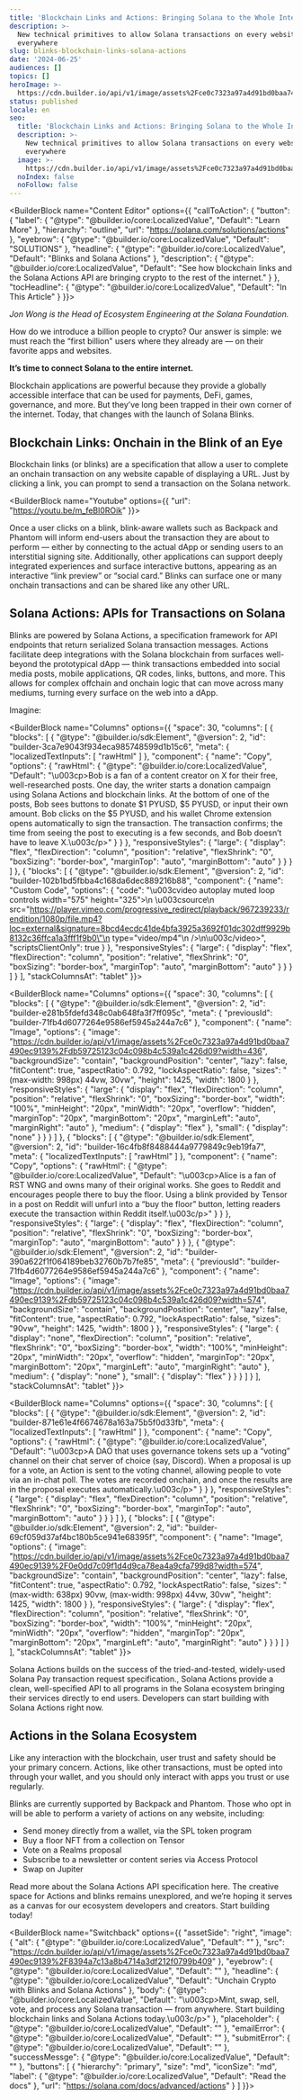 ```yaml
---
title: 'Blockchain Links and Actions: Bringing Solana to the Whole Internet'
description: >-
  New technical primitives to allow Solana transactions on every website,
  everywhere
slug: blinks-blockchain-links-solana-actions
date: '2024-06-25'
audiences: []
topics: []
heroImage: >-
  https://cdn.builder.io/api/v1/image/assets%2Fce0c7323a97a4d91bd0baa7490ec9139%2F830a99b13f9448d59208b648e4122113
status: published
locale: en
seo:
  title: 'Blockchain Links and Actions: Bringing Solana to the Whole Internet'
  description: >-
    New technical primitives to allow Solana transactions on every website,
    everywhere
  image: >-
    https://cdn.builder.io/api/v1/image/assets%2Fce0c7323a97a4d91bd0baa7490ec9139%2F830a99b13f9448d59208b648e4122113
  noIndex: false
  noFollow: false
---
```


<BuilderBlock name="Content Editor" options={{
  "callToAction": {
    "button": {
      "label": {
        "@type": "@builder.io/core:LocalizedValue",
        "Default": "Learn More"
      },
      "hierarchy": "outline",
      "url": "https://solana.com/solutions/actions"
    },
    "eyebrow": {
      "@type": "@builder.io/core:LocalizedValue",
      "Default": "SOLUTIONS"
    },
    "headline": {
      "@type": "@builder.io/core:LocalizedValue",
      "Default": "Blinks and Solana Actions"
    },
    "description": {
      "@type": "@builder.io/core:LocalizedValue",
      "Default": "See how blockchain links and the Solana Actions API are bringing crypto to the rest of the internet."
    }
  },
  "tocHeadline": {
    "@type": "@builder.io/core:LocalizedValue",
    "Default": "In This Article"
  }
}}>

</BuilderBlock>

_Jon Wong is the Head of Ecosystem Engineering at the Solana Foundation._

How do we introduce a billion people to crypto? Our answer is simple: we must reach the “first billion" users where they already are — on their favorite apps and websites.

**It’s time to connect Solana to the entire internet.**

Blockchain applications are powerful because they provide a globally accessible interface that can be used for payments, DeFi, games, governance, and more. But they’ve long been trapped in their own corner of the internet. Today, that changes with the launch of Solana Blinks.

## Blockchain Links: Onchain in the Blink of an Eye

Blockchain links (or blinks) are a specification that allow a user to complete an onchain transaction on any website capable of displaying a URL. Just by clicking a link, you can prompt to send a transaction on the Solana network.

<BuilderBlock name="Youtube" options={{
  "url": "https://youtu.be/m_feBl0ROik"
}}>

</BuilderBlock>

Once a user clicks on a blink, blink-aware wallets such as Backpack and Phantom will inform end-users about the transaction they are about to perform — either by connecting to the actual dApp or sending users to an interstitial signing site. Additionally, other applications can support deeply integrated experiences and surface interactive buttons, appearing as an interactive “link preview” or “social card.” Blinks can surface one or many onchain transactions and can be shared like any other URL.

## Solana Actions: APIs for Transactions on Solana

Blinks are powered by Solana Actions, a specification framework for API endpoints that return serialized Solana transaction messages. Actions facilitate deep integrations with the Solana blockchain from surfaces well-beyond the prototypical dApp — think transactions embedded into social media posts, mobile applications, QR codes, links, buttons, and more. This allows for complex offchain and onchain logic that can move across many mediums, turning every surface on the web into a dApp.

Imagine:

<BuilderBlock name="Columns" options={{
  "space": 30,
  "columns": [
    {
      "blocks": [
        {
          "@type": "@builder.io/sdk:Element",
          "@version": 2,
          "id": "builder-3ca7e9043f934eca985748599d1b15c6",
          "meta": {
            "localizedTextInputs": [
              "rawHtml"
            ]
          },
          "component": {
            "name": "Copy",
            "options": {
              "rawHtml": {
                "@type": "@builder.io/core:LocalizedValue",
                "Default": "\u003cp>Bob is a fan of a content creator on X for their free, well-researched posts. One day, the writer starts a donation campaign using Solana Actions and blockchain links. At the bottom of one of the posts, Bob sees buttons to donate $1 PYUSD, $5 PYUSD, or input their own amount. Bob clicks on the $5 PYUSD, and his wallet Chrome extension opens automatically to sign the transaction. The transaction confirms; the time from seeing the post to executing is a few seconds, and Bob doesn’t have to leave X.\u003c/p>"
              }
            }
          },
          "responsiveStyles": {
            "large": {
              "display": "flex",
              "flexDirection": "column",
              "position": "relative",
              "flexShrink": "0",
              "boxSizing": "border-box",
              "marginTop": "auto",
              "marginBottom": "auto"
            }
          }
        }
      ]
    },
    {
      "blocks": [
        {
          "@type": "@builder.io/sdk:Element",
          "@version": 2,
          "id": "builder-102b1bd5fbba4c168da6dec889216b88",
          "component": {
            "name": "Custom Code",
            "options": {
              "code": "\u003cvideo autoplay muted loop controls width=\"575\" height=\"325\">\n  \u003csource\n    src=\"https://player.vimeo.com/progressive_redirect/playback/967239233/rendition/1080p/file.mp4?loc=external&signature=8bcd4ecdc41de4bfa3925a3692f01dc302dff9929b8132c36ffca1a3fff1f9b0\"\n    type=\"video/mp4\"\n  />\n\u003c/video>",
              "scriptsClientOnly": true
            }
          },
          "responsiveStyles": {
            "large": {
              "display": "flex",
              "flexDirection": "column",
              "position": "relative",
              "flexShrink": "0",
              "boxSizing": "border-box",
              "marginTop": "auto",
              "marginBottom": "auto"
            }
          }
        }
      ]
    }
  ],
  "stackColumnsAt": "tablet"
}}>

</BuilderBlock>

<BuilderBlock name="Columns" options={{
  "space": 30,
  "columns": [
    {
      "blocks": [
        {
          "@type": "@builder.io/sdk:Element",
          "@version": 2,
          "id": "builder-e281b5fdefd348c0ab648fa3f7ff095c",
          "meta": {
            "previousId": "builder-71fb4d6077264e9586ef5945a244a7c6"
          },
          "component": {
            "name": "Image",
            "options": {
              "image": "https://cdn.builder.io/api/v1/image/assets%2Fce0c7323a97a4d91bd0baa7490ec9139%2Fdb59725123c04c098b4c539a1c426d09?width=436",
              "backgroundSize": "contain",
              "backgroundPosition": "center",
              "lazy": false,
              "fitContent": true,
              "aspectRatio": 0.792,
              "lockAspectRatio": false,
              "sizes": "(max-width: 998px) 44vw, 30vw",
              "height": 1425,
              "width": 1800
            }
          },
          "responsiveStyles": {
            "large": {
              "display": "flex",
              "flexDirection": "column",
              "position": "relative",
              "flexShrink": "0",
              "boxSizing": "border-box",
              "width": "100%",
              "minHeight": "20px",
              "minWidth": "20px",
              "overflow": "hidden",
              "marginTop": "20px",
              "marginBottom": "20px",
              "marginLeft": "auto",
              "marginRight": "auto"
            },
            "medium": {
              "display": "flex"
            },
            "small": {
              "display": "none"
            }
          }
        }
      ]
    },
    {
      "blocks": [
        {
          "@type": "@builder.io/sdk:Element",
          "@version": 2,
          "id": "builder-16c4fb8f8488444a9779849c9eb19fa7",
          "meta": {
            "localizedTextInputs": [
              "rawHtml"
            ]
          },
          "component": {
            "name": "Copy",
            "options": {
              "rawHtml": {
                "@type": "@builder.io/core:LocalizedValue",
                "Default": "\u003cp>Alice is a&nbsp;fan of RST WNG and owns many of their original works. She goes to Reddit and encourages people there to buy the floor. Using a blink provided by Tensor in a post on Reddit will unfurl into a “buy the floor” button, letting readers execute the transaction within Reddit itself.\u003c/p>"
              }
            }
          },
          "responsiveStyles": {
            "large": {
              "display": "flex",
              "flexDirection": "column",
              "position": "relative",
              "flexShrink": "0",
              "boxSizing": "border-box",
              "marginTop": "auto",
              "marginBottom": "auto"
            }
          }
        },
        {
          "@type": "@builder.io/sdk:Element",
          "@version": 2,
          "id": "builder-390a622f1f064189beb32760b7b7fe85",
          "meta": {
            "previousId": "builder-71fb4d6077264e9586ef5945a244a7c6"
          },
          "component": {
            "name": "Image",
            "options": {
              "image": "https://cdn.builder.io/api/v1/image/assets%2Fce0c7323a97a4d91bd0baa7490ec9139%2Fdb59725123c04c098b4c539a1c426d09?width=574",
              "backgroundSize": "contain",
              "backgroundPosition": "center",
              "lazy": false,
              "fitContent": true,
              "aspectRatio": 0.792,
              "lockAspectRatio": false,
              "sizes": "90vw",
              "height": 1425,
              "width": 1800
            }
          },
          "responsiveStyles": {
            "large": {
              "display": "none",
              "flexDirection": "column",
              "position": "relative",
              "flexShrink": "0",
              "boxSizing": "border-box",
              "width": "100%",
              "minHeight": "20px",
              "minWidth": "20px",
              "overflow": "hidden",
              "marginTop": "20px",
              "marginBottom": "20px",
              "marginLeft": "auto",
              "marginRight": "auto"
            },
            "medium": {
              "display": "none"
            },
            "small": {
              "display": "flex"
            }
          }
        }
      ]
    }
  ],
  "stackColumnsAt": "tablet"
}}>

</BuilderBlock>

<BuilderBlock name="Columns" options={{
  "space": 30,
  "columns": [
    {
      "blocks": [
        {
          "@type": "@builder.io/sdk:Element",
          "@version": 2,
          "id": "builder-871e61e4f6674678a163a75b5f0d33fb",
          "meta": {
            "localizedTextInputs": [
              "rawHtml"
            ]
          },
          "component": {
            "name": "Copy",
            "options": {
              "rawHtml": {
                "@type": "@builder.io/core:LocalizedValue",
                "Default": "\u003cp>A DAO that uses governance tokens sets up a “voting” channel on their chat server of choice (say, Discord). When a proposal is up for a vote, an Action is sent to the voting channel, allowing people to vote via an in-chat poll. The votes are recorded onchain, and once the results are in the proposal executes automatically.\u003c/p>"
              }
            }
          },
          "responsiveStyles": {
            "large": {
              "display": "flex",
              "flexDirection": "column",
              "position": "relative",
              "flexShrink": "0",
              "boxSizing": "border-box",
              "marginTop": "auto",
              "marginBottom": "auto"
            }
          }
        }
      ]
    },
    {
      "blocks": [
        {
          "@type": "@builder.io/sdk:Element",
          "@version": 2,
          "id": "builder-69cf059d37af4bc180b5ce941e68395f",
          "component": {
            "name": "Image",
            "options": {
              "image": "https://cdn.builder.io/api/v1/image/assets%2Fce0c7323a97a4d91bd0baa7490ec9139%2F0e0dd7c09f1d4d9ca78ea4a9cfa799d8?width=574",
              "backgroundSize": "contain",
              "backgroundPosition": "center",
              "lazy": false,
              "fitContent": true,
              "aspectRatio": 0.792,
              "lockAspectRatio": false,
              "sizes": "(max-width: 638px) 90vw, (max-width: 998px) 44vw, 30vw",
              "height": 1425,
              "width": 1800
            }
          },
          "responsiveStyles": {
            "large": {
              "display": "flex",
              "flexDirection": "column",
              "position": "relative",
              "flexShrink": "0",
              "boxSizing": "border-box",
              "width": "100%",
              "minHeight": "20px",
              "minWidth": "20px",
              "overflow": "hidden",
              "marginTop": "20px",
              "marginBottom": "20px",
              "marginLeft": "auto",
              "marginRight": "auto"
            }
          }
        }
      ]
    }
  ],
  "stackColumnsAt": "tablet"
}}>

</BuilderBlock>

Solana Actions builds on the success of the tried-and-tested, widely-used Solana Pay transaction request specification., Solana Actions provide a clean, well-specified API to all programs in the Solana ecosystem bringing their services directly to end users. Developers can start building with Solana Actions right now.

## Actions in the Solana Ecosystem

Like any interaction with the blockchain, user trust and safety should be your primary concern. Actions, like other transactions, must be opted into through your wallet, and you should only interact with apps you trust or use regularly.

Blinks are currently supported by Backpack and Phantom. Those who opt in will be able to perform a variety of actions on any website, including:

-   Send money directly from a wallet, via the SPL token program
-   Buy a floor NFT from a collection on Tensor
-   Vote on a Realms proposal
-   Subscribe to a newsletter or content series via Access Protocol
-   Swap on Jupiter

Read more about the Solana Actions API specification here. The creative space for Actions and blinks remains unexplored, and we’re hoping it serves as a canvas for our ecosystem developers and creators. Start building today!

<BuilderBlock name="Switchback" options={{
  "assetSide": "right",
  "image": {
    "alt": {
      "@type": "@builder.io/core:LocalizedValue",
      "Default": ""
    },
    "src": "https://cdn.builder.io/api/v1/image/assets%2Fce0c7323a97a4d91bd0baa7490ec9139%2F8394a7c13a8b4714a3df212f0799b409"
  },
  "eyebrow": {
    "@type": "@builder.io/core:LocalizedValue",
    "Default": ""
  },
  "headline": {
    "@type": "@builder.io/core:LocalizedValue",
    "Default": "Unchain Crypto with Blinks and Solana Actions"
  },
  "body": {
    "@type": "@builder.io/core:LocalizedValue",
    "Default": "\u003cp>Mint, swap, sell, vote, and process any Solana transaction — from anywhere. Start building blockchain links and Solana Actions today.\u003c/p>"
  },
  "placeholder": {
    "@type": "@builder.io/core:LocalizedValue",
    "Default": ""
  },
  "emailError": {
    "@type": "@builder.io/core:LocalizedValue",
    "Default": ""
  },
  "submitError": {
    "@type": "@builder.io/core:LocalizedValue",
    "Default": ""
  },
  "successMessge": {
    "@type": "@builder.io/core:LocalizedValue",
    "Default": ""
  },
  "buttons": [
    {
      "hierarchy": "primary",
      "size": "md",
      "iconSize": "md",
      "label": {
        "@type": "@builder.io/core:LocalizedValue",
        "Default": "Read the docs"
      },
      "url": "https://solana.com/docs/advanced/actions"
    }
  ]
}}>

</BuilderBlock>
